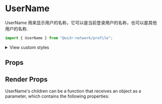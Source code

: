 

<Meta of={UserNameStories} />

# UserName

UserName 用来显示用户的名称，它可以是当前登录用户的名称，也可以是其他用户的名称.

```jsx
import { UserName } from "@us3r-network/profile";
```

<Canvas />

<p>
  <details>
    <summary>View custom styles</summary>
    <Source code={StyleCode} />
  </details>
</p>

## Props

<Controls />

## Render Props

UserName's children can be a function that receives an object as a parameter, which contains the following properties:

<ArgTypes of={RenderProps} />
